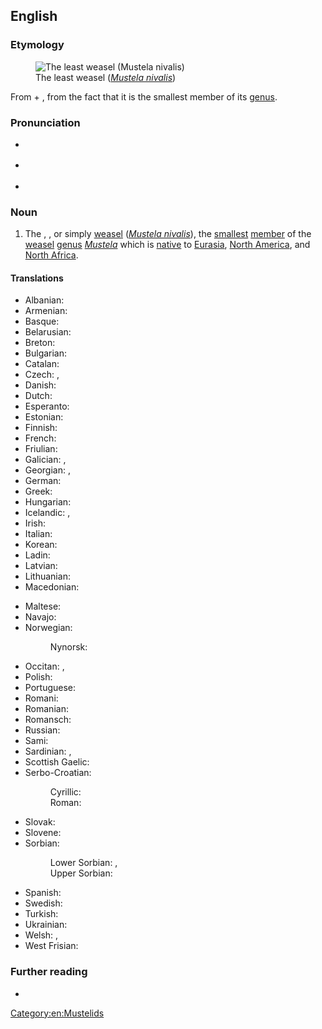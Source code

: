 ==English==
{{was wotd|2020|February|26}}

===Etymology===
[[File:Mustela-nivalis.jpg|thumb|The least weasel (''[[Mustela nivalis]]'')]]

From {{m|en|least}} + {{m|en|weasel}}, from the fact that it is the smallest member of its [[genus]].

===Pronunciation===
* {{a|RP}} {{IPA|en|/ˈliːst ˈwiːz(ə)l/}}
* {{a|GA}} {{IPA|en|/ˈlist ˈwiz(ə)l/}}
* {{hyphenation|en|least wea|sel}}

===Noun===
{{en-noun}}

# The {{vern|common weasel}}, {{vern|little weasel}}, or simply [[weasel]] (''[[Mustela nivalis]]''), the [[small]]est [[member]] of the [[weasel]] [[genus]] ''[[Mustela]]'' which is [[native#Adjective|native]] to [[Eurasia]], [[North America]], and [[North Africa]].

====Translations====
{{trans-top|''Mustela nivalis''}}
* Albanian: {{t|sq|nuse e lalës|?}}
* Armenian: {{t+|hy|աքիս}}
* Basque: {{t+|eu|erbinude}}
* Belarusian: {{t|be|ла́ска|f}}
* Breton: {{t+|br|kaerell|f}}
* Bulgarian: {{t+|bg|невестулка|f}}
* Catalan: {{t+|ca|mostela|f}}
* Czech: {{t|cs|lasice|f}}, {{t+|cs|kolčava|f}}
* Danish: {{t+|da|brud|c}}
* Dutch: {{t+|nl|wezel|m}}
* Esperanto: {{t|eo|mustelo}}
* Estonian: {{t+|et|nirk}}
* Finnish: {{t+|fi|lumikko}}
* French: {{t+|fr|belette|f}}
* Friulian: {{t|fur|bilite|?}}
* Galician: {{t+|gl|donicela|f}}, {{t|gl|denociña|f}}
* Georgian: {{t|ka|დედოფალა}}, {{t|ka|სინდიოფალა}}
* German: {{t+|de|Wiesel|n}}
* Greek: {{t+|el|νυφίτσα|f}}
* Hungarian: {{t+|hu|menyét}}
* Icelandic: {{t+|is|hreysiköttur|m}}, {{t|is|vesla|?}}
* Irish: {{t|ga|bláthnaid ghallda|f}}
* Italian: {{t+|it|donnola|f}}
* Korean: {{t|ko|무산쇠족제비}}
* Ladin: {{t|lld|belora|?}}
* Latvian: {{t|lv|zebiekste|?}}
* Lithuanian: {{t|lt|žebenkštis|?}}
* Macedonian: {{t|mk|невестулка|f}}
{{trans-mid}}
* Maltese: {{t|mt|ballottra|?}}
* Navajo: {{t|nv|dlǫ́ʼii yázhí}}
* Norwegian:
*: Nynorsk: {{t|nn|snømus|f}}
* Occitan: {{t+|oc|mostèla|f}}, {{t|oc|polida|f}}
* Polish: {{t+|pl|łasica|f}}
* Portuguese: {{t+|pt|doninha|f}}
* Romani: {{t|rom|boriori|f}}
* Romanian: {{t+|ro|nevăstuică|f}}
* Romansch: {{t|rm|mustaila|f}}
* Russian: {{t+|ru|ла́ска|f}}
* Sami: {{t-check|se|nirpi}}
* Sardinian: {{t|sc|bucca de mele|?}}, {{t|sc|bucchemeli|?}}
* Scottish Gaelic: {{t|gd|neas bheag|f}}
* Serbo-Croatian:
*: Cyrillic: {{t|sh|ла̀сица|f}}
*: Roman: {{t+|sh|làsica|f}}
* Slovak: {{t|sk|lasica|f}}
* Slovene: {{t+|sl|podlasica|f}}
* Sorbian:
*: Lower Sorbian: {{t|dsb|łasyca|f}}, {{t|dsb|łasycka|f}}
*: Upper Sorbian: {{t|hsb|kohlica|f}}
* Spanish: {{t+|es|mostela|f}}
* Swedish: {{t+|sv|vessla|c}}
* Turkish: {{t+|tr|gelincik}}
* Ukrainian: {{t|uk|ласиця|?}}
* Welsh: {{t|cy|bronwen|f}}, {{t|cy|gwenci|f}}
* West Frisian: {{t|fy|wezeling|?}}
{{trans-bottom}}

===Further reading===
* {{pedia}}

[[Category:en:Mustelids]]